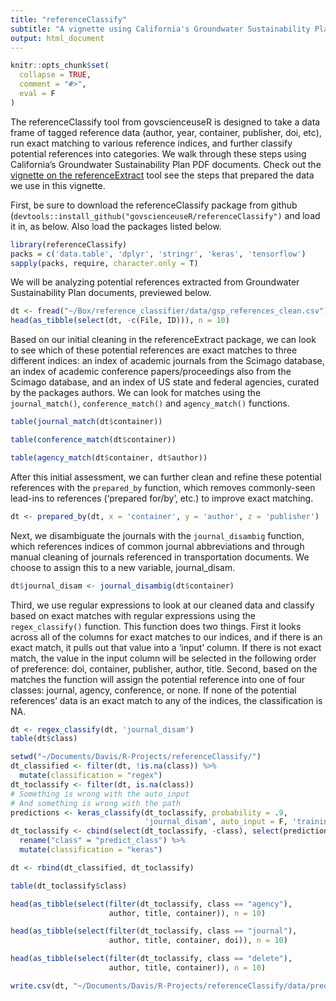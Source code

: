 ```yaml
---
title: "referenceClassify"
subtitle: "A vignette using California's Groundwater Sustainability Plan documents"
output: html_document
---
```

<!----
These were in the yaml but the html won't render to the vignette folder and that is annoying to me, so instead i run this: rmarkdown::render('vignettes/sgma.Rmd', output_dir = 'vignettes')
output: rmarkdown::html_vignette
vignette: >
  %\VignetteIndexEntry{sgma}
  %\VignetteEngine{knitr::rmarkdown}
  %\VignetteEncoding{UTF-8}
--->
```r
knitr::opts_chunk$set(
  collapse = TRUE,
  comment = "#>",
  eval = F
)
```

The referenceClassify tool from govscienceuseR is designed to take a data frame of tagged reference data (author, year, container, publisher, doi, etc), run exact matching to various reference indices, and further classify potential references into categories. We walk through these steps using California's Groundwater Sustainability Plan PDF documents. Check out the [vignette on the referenceExtract](http://htmlpreview.github.io/?https://github.com/govscienceuseR/referenceExtract/blob/master/vignettes/sgma.html) tool see the steps that prepared the data we use in this vignette.  

First, be sure to download the referenceClassify package from github (`devtools::install_github("govscienceuseR/referenceClassify")` and load it in, as below. Also load the packages listed below.  

```r
library(referenceClassify)
packs = c('data.table', 'dplyr', 'stringr', 'keras', 'tensorflow')
sapply(packs, require, character.only = T)
```

We will be analyzing potential references extracted from Groundwater Sustainability Plan documents, previewed below.  
```r
dt <- fread("~/Box/reference_classifier/data/gsp_references_clean.csv")
head(as_tibble(select(dt, -c(File, ID))), n = 10)
```

Based on our initial cleaning in the referenceExtract package, we can look to see which of these potential references are exact matches to three different indices: an index of academic journals from the Scimago database, an index of academic conference papers/proceedings also from the Scimago database, and an index of US state and federal agencies, curated by the packages authors. We can look for matches using the `journal_match()`, `conference_match()` and `agency_match()` functions.
```r
table(journal_match(dt$container))
```

```r
table(conference_match(dt$container))
```

```r
table(agency_match(dt$container, dt$author))
```

After this initial assessment, we can further clean and refine these potential references with the `prepared_by` function, which removes commonly-seen lead-ins to references ('prepared for/by', etc.) to improve exact matching.   
```r
dt <- prepared_by(dt, x = 'container', y = 'author', z = 'publisher')
```

Next, we disambiguate the journals with the `journal_disambig` function, which references indices of common journal abbreviations and through manual cleaning of journals referenced in transportation documents. We choose to assign this to a new variable, journal_disam.
```r
dt$journal_disam <- journal_disambig(dt$container)
```


Third, we use regular expressions to look at our cleaned data and classify based on exact matches with regular expressions using the `regex_classify()` function. This function does two things. First it looks across all of the columns for exact matches to our indices, and if there is an exact match, it pulls out that value into a 'input' column. If there is not exact match, the value in the input column will be selected in the following order of preference: doi, container, publisher, author, title. Second, based on the matches the function will assign the potential reference into one of four classes: journal, agency, conference, or none. If none of the potential references' data is an exact match to any of the indices, the classification is NA. 
```r
dt <- regex_classify(dt, 'journal_disam')
table(dt$class)
```


```r
setwd("~/Documents/Davis/R-Projects/referenceClassify/")
dt_classified <- filter(dt, !is.na(class)) %>% 
  mutate(classification = "regex")
dt_toclassify <- filter(dt, is.na(class))
# Something is wrong with the auto_input
# And something is wrong with the path 
predictions <- keras_classify(dt_toclassify, probability = .9, 
                              'journal_disam', auto_input = F, 'training_input')
dt_toclassify <- cbind(select(dt_toclassify, -class), select(predictions, predict_class)) %>% 
  rename("class" = "predict_class") %>% 
  mutate(classification = "keras")
```

```r
dt <- rbind(dt_classified, dt_toclassify)
```


```r
table(dt_toclassify$class)
```

```r
head(as_tibble(select(filter(dt_toclassify, class == "agency"),
                      author, title, container)), n = 10)
```

```r
head(as_tibble(select(filter(dt_toclassify, class == "journal"),
                      author, title, container, doi)), n = 10)
```

```r
head(as_tibble(select(filter(dt_toclassify, class == "delete"),
                      author, title, container)), n = 10)
```

```r
write.csv(dt, "~/Documents/Davis/R-Projects/referenceClassify/data/predicted_class.csv", row.names = F)
```

